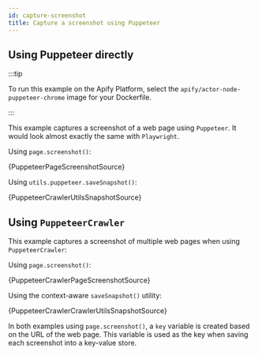 ```yaml
---
id: capture-screenshot
title: Capture a screenshot using Puppeteer
---
```




## Using Puppeteer directly

:::tip

To run this example on the Apify Platform, select the `apify/actor-node-puppeteer-chrome` image for your Dockerfile.

:::

This example captures a screenshot of a web page using `Puppeteer`. It would look almost exactly the same with `Playwright`.

<Tabs groupId="puppeteer-capture-screenshot">
<TabItem value="pagescreenshot" label="Page Screenshot">

Using `page.screenshot()`:

<RunnableCodeBlock className="language-js">
	{PuppeteerPageScreenshotSource}
</RunnableCodeBlock>

</TabItem>

<TabItem value="crawlerutilsscreenshot" label="Crawler Utils Screenshot" default>

Using `utils.puppeteer.saveSnapshot()`:

<RunnableCodeBlock className="language-js">
	{PuppeteerCrawlerUtilsSnapshotSource}
</RunnableCodeBlock>

</TabItem>
</Tabs>

## Using `PuppeteerCrawler`

This example captures a screenshot of multiple web pages when using `PuppeteerCrawler`:

<Tabs groupId="puppeteer-capture-screenshot">
<TabItem value="pagescreenshot" label="Page Screenshot">

Using `page.screenshot()`:

<RunnableCodeBlock className="language-js">
	{PuppeteerCrawlerPageScreenshotSource}
</RunnableCodeBlock>

</TabItem>

<TabItem value="crawlerutilsscreenshot" label="Crawler Utils Screenshot" default>

Using the context-aware <ApiLink to="puppeteer-crawler/namespace/puppeteerUtils#saveSnapshot">`saveSnapshot()`</ApiLink> utility:

<RunnableCodeBlock className="language-js">
	{PuppeteerCrawlerCrawlerUtilsSnapshotSource}
</RunnableCodeBlock>

</TabItem>
</Tabs>

In both examples using `page.screenshot()`, a `key` variable is created based on the URL of the web page. This variable is used as the key when saving
each screenshot into a key-value store.
